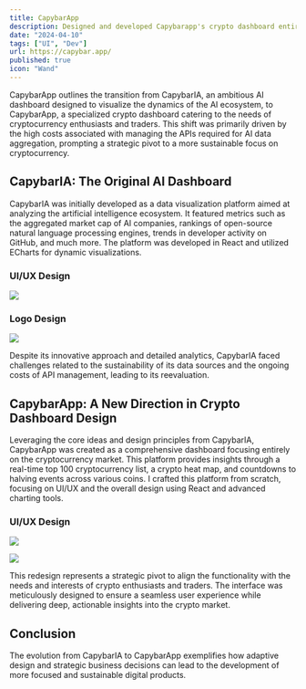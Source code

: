```yaml
---
title: CapybarApp
description: Designed and developed Capybarapp's crypto dashboard entirely on my own, focusing on UI/UX and the overall design, using React.
date: "2024-04-10"
tags: ["UI", "Dev"]
url: https://capybar.app/
published: true
icon: "Wand"
---
```


CapybarApp outlines the transition from CapybarIA, an ambitious AI dashboard designed to visualize the dynamics of the AI ecosystem, to CapybarApp, a specialized crypto dashboard catering to the needs of cryptocurrency enthusiasts and traders. This shift was primarily driven by the high costs associated with managing the APIs required for AI data aggregation, prompting a strategic pivot to a more sustainable focus on cryptocurrency.

## CapybarIA: The Original AI Dashboard

CapybarIA was initially developed as a data visualization platform aimed at analyzing the artificial intelligence ecosystem. It featured metrics such as the aggregated market cap of AI companies, rankings of open-source natural language processing engines, trends in developer activity on GitHub, and much more. The platform was developed in React and utilized ECharts for dynamic visualizations.

### UI/UX Design

![](/capybaria-ui.webp)

### Logo Design

![](/capybaria-app.webp)

Despite its innovative approach and detailed analytics, CapybarIA faced challenges related to the sustainability of its data sources and the ongoing costs of API management, leading to its reevaluation.

## CapybarApp: A New Direction in Crypto Dashboard Design

Leveraging the core ideas and design principles from CapybarIA, CapybarApp was created as a comprehensive dashboard focusing entirely on the cryptocurrency market. This platform provides insights through a real-time top 100 cryptocurrency list, a crypto heat map, and countdowns to halving events across various coins. I crafted this platform from scratch, focusing on UI/UX and the overall design using React and advanced charting tools.

### UI/UX Design

![](/capybarapp-2.webp)

![](/capybarapp-1.webp)

This redesign represents a strategic pivot to align the functionality with the needs and interests of crypto enthusiasts and traders. The interface was meticulously designed to ensure a seamless user experience while delivering deep, actionable insights into the crypto market.

## Conclusion

The evolution from CapybarIA to CapybarApp exemplifies how adaptive design and strategic business decisions can lead to the development of more focused and sustainable digital products.
